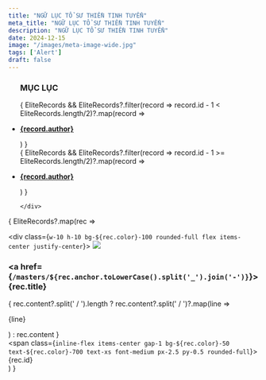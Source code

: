 ```yaml
---
title: "NGỮ LỤC TỔ SƯ THIỀN TINH TUYỂN"
meta_title: "NGỮ LỤC TỔ SƯ THIỀN TINH TUYỂN"
description: "NGỮ LỤC TỔ SƯ THIỀN TINH TUYỂN"
date: 2024-12-15
image: "/images/meta-image-wide.jpg"
tags: ['Alert']
draft: false
---
```



<ul>
  <h3>MỤC LỤC</h3>
  <div className="grid xl:grid-cols-8 lg:grid-cols-8 md:grid-cols-2 sm:grid-cols-2 xs:grid-cols-1 gap-8 bg-body dark:bg-darkmode-body">
    <div className="lg:col-span-4 md:col-span-1">
      {
        EliteRecords && EliteRecords?.filter(record => record.id - 1 < EliteRecords.length/2)?.map(record => <li class="list-group-item">
          <div class="media">
            <div class="media-body align-self-center">
              <strong><a href={`/teachings/elite-zen-speech-records#${record.anchor}`}>
                <p>{record.author}</p>
              </a></strong>
            </div>
          </div>
        </li>)
      }
    </div>
    <div className="lg:col-span-4 md:col-span-1">
      {
        EliteRecords && EliteRecords?.filter(record => record.id - 1 >= EliteRecords.length/2)?.map(record => <li class="list-group-item">
          <div class="media">
            <div class="media-body align-self-center">
              <strong><a href={`/teachings/elite-zen-speech-records#${record.anchor}`}>
                <p>{record.author}</p>
              </a></strong>
            </div>
          </div>
        </li>)
      }

    </div>
</div>
</ul>

<div class="space-y-3 speech-records">

  {
    EliteRecords?.map(rec =>  <div class="rounded-xl shadow-sm border border-gray-100 p-4 hover:border-blue-500 transition-all duration-200">
      <div class="flex items-center gap-3">
        <div class="flex-1">
          <div class="flex justify-between items-start">
            <div id={rec.anchor}>
              <div class={`w-10 h-10 bg-${rec.color}-100 rounded-full flex items-center justify-center`}>
                <img class="rounded-circle" src="/images/avatar-sm.png" />
              </div>
              <h3 class="text-lg font-medium text-gray-900 title"><a href={`/masters/${rec.anchor.toLowerCase().split('_').join('-')}`}>{rec.title}</a></h3>
              <div class="flex items-center mt-1">
                <span class="text-xs text-gray-500 ml-1">
                  {
                    rec.content?.split(' / ').length
                      ? rec.content?.split(' / ')?.map(line => <p>{line}</p>)
                      : rec.content
                  }
                </span>
              </div>
            </div>
          </div>
          <div class="flex items-center gap-2 mt-2">
          <span class={`inline-flex items-center gap-1 bg-${rec.color}-50 text-${rec.color}-700 text-xs font-medium px-2.5 py-0.5 rounded-full`}>
            <span class="m-2">{rec.id}</span>
          </span>
          </div>
        </div>
      </div>
    </div>)
  }

</div>
